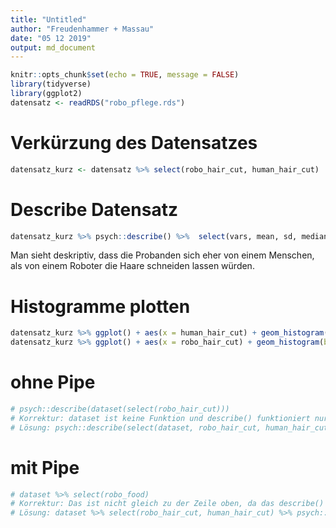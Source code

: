 ```yaml
---
title: "Untitled"
author: "Freudenhammer + Massau"
date: "05 12 2019"
output: md_document
---
```


```r
knitr::opts_chunk$set(echo = TRUE, message = FALSE)
library(tidyverse)
library(ggplot2)
datensatz <- readRDS("robo_pflege.rds")
```

# Verkürzung des Datensatzes 
```r
datensatz_kurz <- datensatz %>% select(robo_hair_cut, human_hair_cut) 
```

# Describe Datensatz
```r
datensatz_kurz %>% psych::describe() %>%  select(vars, mean, sd, median, min, max)
```
Man sieht deskriptiv, dass die Probanden sich eher von einem Menschen, als von einem Roboter die Haare schneiden lassen würden.

# Histogramme plotten
```r
datensatz_kurz %>% ggplot() + aes(x = human_hair_cut) + geom_histogram(bins = 30, fill = "red")
datensatz_kurz %>% ggplot() + aes(x = robo_hair_cut) + geom_histogram(bins = 30, fill = "blue")
```

# ohne Pipe
```r
# psych::describe(dataset(select(robo_hair_cut)))
# Korrektur: dataset ist keine Funktion und describe() funktioniert nur mit mindestens zwei Spalten.
# Lösung: psych::describe(select(dataset, robo_hair_cut, human_hair_cut))
```
# mit Pipe
```r
# dataset %>% select(robo_food)
# Korrektur: Das ist nicht gleich zu der Zeile oben, da das describe() fehlt.
# Lösung: dataset %>% select(robo_hair_cut, human_hair_cut) %>% psych::describe()
```